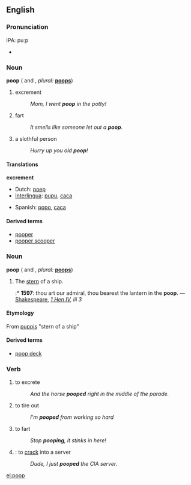==English==

===Pronunciation===
IPA: puːp
*{{audio|En-ca-poop.ogg|Audio (CA)}}

===Noun===
'''poop'''  ({{uncountable}} and {{countable}}, ''plural:'' '''[[poops]]''')

# excrement
#:''Mom, I went '''poop''' in the potty!''
# fart
#:''It smells like someone let out a '''poop'''.''
# a slothful person
#:''Hurry up you old '''poop'''!'' 

====Translations====
'''excrement'''
{{top}}
*Dutch: [[poep]]
*[[Interlingua]]: [[pupu]], [[caca]]
{{mid}}
*Spanish: [[popo]], [[caca]]
{{bottom}}

====Derived terms====
* [[pooper]]
* [[pooper scooper]]

===Noun===
'''poop'''  ({{uncountable}} and {{countable}}, ''plural:'' '''[[poops]]''')

# The [[stern]] of a ship.
#:* '''1597''': thou art our admiral, thou bearest the lantern in the '''poop'''. — [[Shakespeare]], ''[http://en.wikisource.org/wiki/The_First_Part_of_King_Henry_the_Fourth 1 Hen IV], iii 3''

====Etymology====
From {{L.}} [[puppis]] "stern of a ship"

====Derived terms====
* [[poop deck]]

===Verb===
{{en-infl-reg-consonant|poop||}}

# to excrete
#:''And the horse '''pooped''' right in the middle of the parade.''
# to tire out
#:''I'm '''pooped''' from working so hard''
# to fart
#:''Stop '''pooping''', it stinks in here!''
# {{computing}}: to [[crack]] into a server
#:''Dude, I just '''pooped''' the CIA server.''

[[el:poop]]
